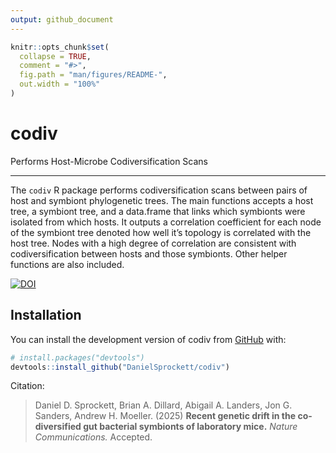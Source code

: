 ```yaml
---
output: github_document
---
```


<!-- README.md is generated from README.Rmd. Please edit that file -->

```r
knitr::opts_chunk$set(
  collapse = TRUE,
  comment = "#>",
  fig.path = "man/figures/README-",
  out.width = "100%"
)
```

# codiv
 Performs Host-Microbe Codiversification Scans

<!-- badges: start -->
<!-- badges: end -->

---

The `codiv` R package performs codiversification scans between pairs of host and symbiont phylogenetic trees. The main functions accepts a host tree, a symbiont tree, and a data.frame that links which symbionts were isolated from which hosts. It outputs a correlation coefficient for each node of the symbiont tree denoted how well it's topology is correlated with the host tree. Nodes with a high degree of correlation are consistent with codiversification between hosts and those symbionts. Other helper functions are also included. 

[![DOI](https://zenodo.org/badge/931169650.svg)](https://doi.org/10.5281/zenodo.14859771)


## Installation

You can install the development version of codiv from [GitHub](https://github.com/) with:

``` r
# install.packages("devtools")
devtools::install_github("DanielSprockett/codiv")
```





Citation:

> Daniel D. Sprockett, Brian A. Dillard, Abigail A. Landers, Jon G. Sanders, Andrew H. Moeller. (2025) **Recent genetic drift in the co-diversified gut bacterial symbionts of laboratory mice.** *Nature Communications.* Accepted. 
